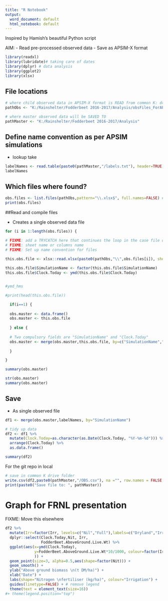 ```yaml
---
title: "R Notebook"
output:
  word_document: default
  html_notebook: default
---
```


Inspired by Hamish's beautiful Python script

AIM: 
- Read pre-processed observed data
- Save as APSIM-X format
```r
library(readxl)
library(lubridate)# taking care of dates
library(dplyr) # data analysis
library(ggplot2)
library(xlsx)

```

## File locations

```r
# where child observed data in APSIM-X format is READ from common K: drive
pathObs <- "K:/Rainshelter/Fodderbeet 2016-2017/Analysis/obsFiles_ForAPSIM" 

# where master observed data will be SAVED TO
pathMaster <- "K:/Rainshelter/Fodderbeet 2016-2017/Analysis" 

```

## Define name convention as per APSIM simulations

- lookup take 

```r
labelNames <- read.table(paste0(pathMaster,"/labels.txt"), header=TRUE)
labelNames
```



## Which files where found?
```r
obs.files <- list.files(pathObs,pattern="\\.xlsx$", full.names=FALSE) # if true gets path
print(obs.files)
```

##Read and compile files

- Creates a single observed data file

```r

for (i in 1:length(obs.files)) {

# FIXME: add a TRYCATCH here that continues the loop in the case file does not comply with standard, error message with problem files
# FIXME: sheet name or columns name
# FIXME: Set up name convention for files
  
this.obs.file <- xlsx::read.xlsx(paste0(pathObs,"\\",obs.files[i]), sheetName = "OBS")  

this.obs.file$SimulationName <- factor(this.obs.file$SimulationName)
this.obs.file$Clock.Today <- ymd(this.obs.file$Clock.Today)


#ymd_hms

#print(head(this.obs.file))

  if(i==1) {
  
  obs.master <- data.frame()
  obs.master <- this.obs.file
  
  } else {
  
  # Two compulsory fields are "SimulationName" and "Clock.Today"
  obs.master <- merge(obs.master,this.obs.file, by=c("SimulationName","Clock.Today"), all=TRUE)
 
  }

}

summary(obs.master)
```

```r
str(obs.master)
summary(obs.master)
```

## Save

- As single  observed file

```r

df1 <- merge(obs.master,labelNames, by="SimulationName")

# tidy up data
df2 <- df1 %>%
  mutate(Clock.Today=as.character(as.Date(Clock.Today, "%Y-%m-%d"))) %>% # FIXME: problems in data format
  arrange(Clock.Today) %>%
  as.data.frame() 

summary(df2)
```
For the git repo in local
```r
# save in common K drive folder
write.csv(df2,paste0(pathMaster,"/OBS.csv"), na ="", row.names = FALSE, quote = FALSE)
print(paste0("Save file to: ", pathMaster))
```

# Graph for FRNL presentation

FIXME: Move this elsewhere
```r
df2 %>%
  mutate(Irr=factor(Irr, levels=c("Nil","Full"),labels=c("Dryland","Irrigated"))) %>%
  dplyr::select(Clock.Today,Nit, Irr,
                FodderBeet.AboveGround.Live.Wt) %>%
  ggplot(aes(x=ymd(Clock.Today),
             y=FodderBeet.AboveGround.Live.Wt*10/1000, colour=factor(Irr),linetype=factor(Nit)
             )) +
  geom_point(size=3, alpha=0.5,aes(shape=factor(Nit))) +
  geom_smooth() +
  ylab("Above ground biomass \n(t DM/ha)") +
  xlab("Date") +
  labs(shape="Nitrogen \nfertiliser (kg/ha)", colour="Irrigation") + 
  guides(linetype=FALSE) + # remove legend
  theme(text = element_text(size=16))
#+ theme(legend.position="top") 
```

